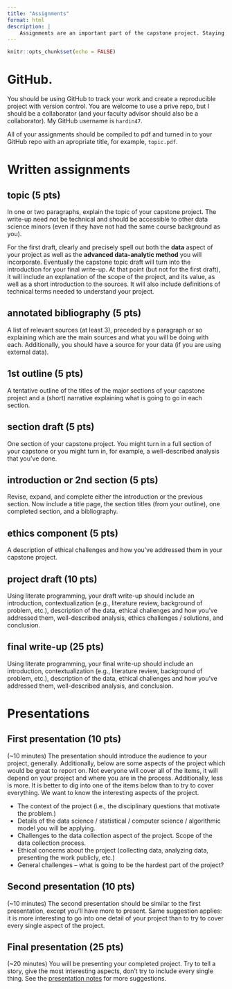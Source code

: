 ```yaml
---
title: "Assignments"
format: html
description: |
    Assignments are an important part of the capstone project. Staying on top of completing the assignments is the key to your success. All assignments should be done with literate programming, compiled to pdf, and submitted to your GitHub repository. Grading will be done using a "reasonable person" test. That is, if a reasonable person would think your annotated bibliography is an annotated bibliography, you will get full credit.
---
```


```r
knitr::opts_chunk$set(echo = FALSE)
```

# GitHub.

You should be using GitHub to track your work and create a reproducible project with version control. You are welcome to use a prive repo, but I should be a collaborator (and your faculty advisor should also be a collaborator).  My GitHub username is `hardin47`. 

All of your assignments should be compiled to pdf and turned in to your GitHub repo with an apropriate title, for example, `topic.pdf`.

# Written assignments

## topic (5 pts)

In one or two paragraphs, explain the topic of your capstone project. The write-up need not be technical and should be accessible to other data science minors (even if they have not had the same
course background as you). 

For the first draft, clearly and precisely spell out both the **data** aspect of your project as well as the **advanced data-analytic method** you will incorporate. Eventually the capstone topic draft will turn into the introduction for your final write-up. At that point (but not for the first draft), it will include an explanation of the scope of the project, and its value, as well as a short introduction to the sources. It will also include definitions of technical terms needed to understand your project.

## annotated bibliography (5 pts)

A list of relevant sources (at least 3), preceded by a paragraph or so explaining which are the main sources and what you will be doing with each.
Additionally, you should have a source for your data (if you are using external data).

## 1st outline (5 pts)

A tentative outline of the titles of the major sections of your capstone project and a (short) narrative explaining what is going to go in each section.

## section draft (5 pts)

One section of your capstone project. You might turn in a full section of your capstone or you might turn in, for example, a well-described analysis that you've done.


## introduction or 2nd section (5 pts)

Revise, expand, and complete either the introduction or the previous section. Now include a title page, the section titles (from your outline), one completed section, and a bibliography.

## ethics component (5 pts)

A description of ethical challenges and how you've addressed them in your capstone project. 


## project draft (10 pts)

Using literate programming, your draft write-up should include an introduction, contextualization (e.g., literature review, background of problem, etc.), description of the data, ethical challenges and how you've addressed them, well-described analysis, ethics challenges / solutions, and conclusion.

## final write-up (25 pts)

Using literate programming, your final write-up should include an introduction, contextualization (e.g., literature review, background of problem, etc.), description of the data, ethical challenges and how you've addressed them, well-described analysis, and conclusion.
 
# Presentations


## First presentation (10 pts)

(~10 minutes) The presentation should introduce the audience to your project, generally. Additionally, below are some aspects of the project which would be great to report on. Not everyone will cover all of the items, it will depend on your project and where you are in the process.  Additionally, less is more. It is better to dig into one of the items below than to try to cover everything. We want to know the interesting aspects of the project.


* The context of the project (i.e., the disciplinary questions that motivate the problem.)
* Details of the data science / statistical / computer science / algorithmic model you will be applying.
* Challenges to the data collection aspect of the project. Scope of the data collection process.
* Ethical concerns about the project (collecting data, analyzing data, presenting the work publicly, etc.)
* General challenges -- what is going to be the hardest part of the project?

## Second presentation (10 pts)

(~10 minutes) The second presentation should be similar to the first presentation, except you'll have more to present. Same suggestion applies: it is more interesting to go into one detail of your project than to try to cover every single aspect of the project.


## Final presentation (25 pts)

(~20 minutes) You will be presenting your completed project. Try to tell a story, give the most interesting aspects, don't try to include every single thing.  See the <a href = "https://ds190-capstone.netlify.app/slides/2025-09-02-writing" target = "_blank">presentation notes</a> for more suggestions.


